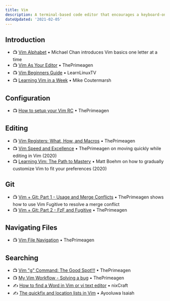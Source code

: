 ```yaml
---
title: Vim
description: A terminal-based code editor that encourages a keyboard-only workflow.
dateUpdated: '2021-02-05'
---
```


## Introduction

- 📺 [Vim Alphabet](https://m.youtube.com/playlist?list=PLnc_NxpmOxaNqdGvUg8RBi8ZTaZGPdqBD) • Michael Chan introduces Vim basics one letter at a time
- 📺 [Vim As Your Editor](https://m.youtube.com/playlist?list=PLm323Lc7iSW_wuxqmKx_xxNtJC_hJbQ7R) • ThePrimeagen
- 📺 [Vim Beginners Guide](https://m.youtube.com/playlist?list=PLT98CRl2KxKHy4A5N70jMRYAROzzC2a6x) • LearnLinuxTV
- 📺 [Learning Vim in a Week](https://m.youtube.com/watch?v=_NUO4JEtkDw) • Mike Coutermarsh

## Configuration

- 📺 [How to setup your Vim RC](https://m.youtube.com/watch?v=DogKdiRx7ls) • ThePrimeagen

## Editing

- 📺 [Vim Registers: What, How, and Macros](https://m.youtube.com/watch?v=Q5eDxR7bU2k) • ThePrimeagen
- 📺 [Vim Speed and Excellence](https://m.youtube.com/watch?v=tCktGgPQ3D0) • ThePrimeagen on moving quickly while editing in Vim (2020)
- 📺 [Learning Vim: The Path to Mastery](https://m.youtube.com/watch?v=SZ-xHGD7sMc) • Matt Boehm on how to gradually customize Vim to fit your preferences (2020)

## Git

- 📺 [Vim + Git: Part 1 - Usage and Merge Conflicts](https://m.youtube.com/watch?v=PO6DxfGPQvw) • ThePrimeagen shows how to use Vim Fugitive to resolve a merge conflict
- 📺 [Vim + Git: Part 2 - FzF and Fugitive](https://m.youtube.com/watch?v=73RulF4Md4Q) • ThePrimeagen

## Navigating Files

- 📺 [Vim File Navigation](https://m.youtube.com/watch?v=8PnNeIoZwx0) • ThePrimeagen

## Searching

- 📺 [Vim "g" Command: The Good Spot!!!](https://m.youtube.com/watch?v=CN8p9iL7PPI) • ThePrimeagen
- 📺 [My Vim Workflow - Solving a bug](https://m.youtube.com/watch?v=-I1b8BINyEw) • ThePrimeagen
- ✍️ [How to find a Word in Vim or vi text editor](https://www.cyberciti.biz/faq/find-a-word-in-vim-or-vi-text-editor/) • nixCraft
- ✍️ [The quickfix and location lists in Vim](https://freshman.tech/vim-quickfix-and-location-list/) • Ayooluwa Isaiah
